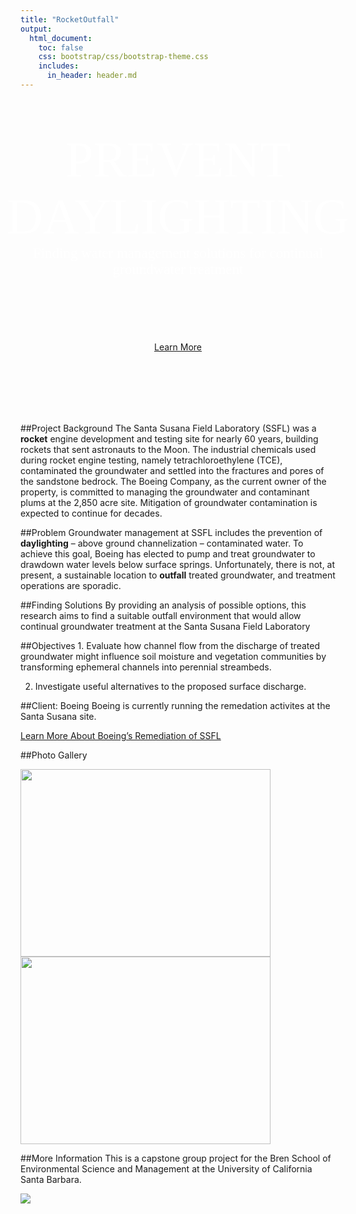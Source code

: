 ```yaml
---
title: "RocketOutfall"
output:
  html_document:
    toc: false
    css: bootstrap/css/bootstrap-theme.css
    includes:
      in_header: header.md
--- 
```


<div style="width: 100%; height: 375px; color: #FFF; display:flex; justify-content:center; align-items:center; text-align: center;">

<span style="font-family: Oswald, bold; font-size: 80px;">PREVENT DAYLIGHTING</span>
<br />
<span style="font-family: Courgette; font-size: 23px;">Finding water management solutions for continual groundwater treatment</span>
<br />
<br />
<br />
</div>
<div style="text-align: center">
<a href="#project-background" class="btn btn-primary btn-lg"><span class="glyphicon glyphicon-star" aria-hidden="true"></span> Learn More</a>
</div>
<br />
<br />
<br />
<br />
<br />

##Project Background
The Santa Susana Field Laboratory (SSFL) was a **rocket** engine development and testing site for nearly 60 years, building rockets that sent astronauts to the Moon. The industrial chemicals used during rocket engine testing, namely tetrachloroethylene (TCE), contaminated the groundwater and settled into the fractures and pores of the sandstone bedrock. The Boeing Company, as the current owner of the property, is committed to managing the groundwater and contaminant plums at the 2,850 acre site. Mitigation of groundwater contamination is expected to continue for decades. 

##Problem
Groundwater management at SSFL includes the prevention of **daylighting** – above ground channelization – contaminated water. To achieve this goal, Boeing has elected to pump and treat groundwater to drawdown water levels below surface springs. Unfortunately, there is not, at present, a sustainable location to **outfall** treated groundwater, and treatment operations are sporadic.

##Finding Solutions
By providing an analysis of possible options, this research aims to find a suitable outfall environment that would allow continual groundwater treatment at the Santa Susana Field Laboratory


##Objectives
1.	Evaluate how channel flow from the discharge of treated groundwater might influence soil moisture and vegetation communities by transforming ephemeral channels into perennial streambeds.

2.	Investigate useful alternatives to the proposed surface discharge.


##Client: Boeing
Boeing is currently running the remedation activites at the Santa Susana site.

<a href="http://www.boeing.com/principles/environment/santa-susana/index.page" class="btn btn-primary btn-md"><span class="glyphicon glyphicon-star" aria-hidden="true"></span> Learn More About Boeing's Remediation of SSFL</a>

##Photo Gallery
<div class = "thumbnail">
  <img src=images/bg.jpg class="img-rounded" img class="img-responsive" width=400, height=300>
  <img src=images/TestStand1.jpg class="img-rounded" img class="img-responsive" width=400, height=300>
</div>




##More Information
This is a capstone group project for the Bren School of Environmental Science and Management at the University of California Santa Barbara.

<div style="width:500px">
[![](images/brenlogo.png)](http://www.esm.ucsb.edu/)
</div>


